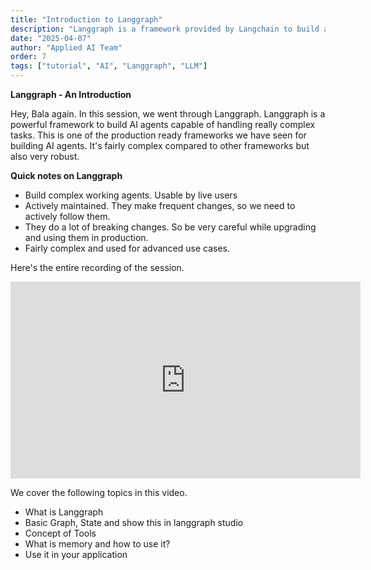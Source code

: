 ```yaml
---
title: "Introduction to Langgraph"
description: "Langgraph is a framework provided by Langchain to build agents capable of handling really complex tasks. Learn how, when and where to use this framework and basics of an agentic system"
date: "2025-04-07"
author: "Applied AI Team"
order: 7
tags: ["tutorial", "AI", "Langgraph", "LLM"]
---
```


**Langgraph - An Introduction**

Hey, Bala again. In this session, we went through Langgraph. Langgraph is a powerful framework to build AI agents capable of handling really complex tasks. This is one of the production ready frameworks we have seen for building AI agents. It's fairly complex compared to other frameworks but also very robust. 

**Quick notes on Langgraph**
- Build complex working agents. Usable by live users
- Actively maintained. They make frequent changes, so we need to actively follow them.
- They do a lot of breaking changes. So be very careful while upgrading and using them in production.
- Fairly complex and used for advanced use cases.

Here's the entire recording of the session.

<div style={{ display: 'flex', justifyContent: 'center', margin: '2rem 0' }}>
  <iframe 
    width="560" 
    height="315" 
    src="https://www.youtube.com/embed/6NuUw-mLzLY" 
    title="Applied AI Session 7: Basics of Langgraph" 
    frameBorder="0" 
    allow="accelerometer; autoplay; clipboard-write; encrypted-media; gyroscope; picture-in-picture" 
    allowFullScreen
  ></iframe>
</div>

We cover the following topics in this video.
- What is Langgraph
- Basic Graph, State and show this in langgraph studio
- Concept of Tools
- What is memory and how to use it?
- Use it in your application